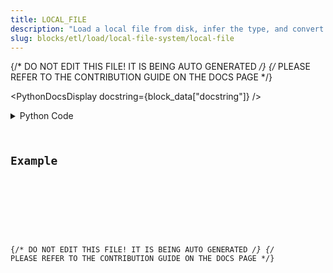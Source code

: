 ```yaml
---
title: LOCAL_FILE
description: "Load a local file from disk, infer the type, and convert it to a DataContainer class."
slug: blocks/etl/load/local-file-system/local-file
---
```


{/* DO NOT EDIT THIS FILE! IT IS BEING AUTO GENERATED */}
{/* PLEASE REFER TO THE CONTRIBUTION GUIDE ON THE DOCS PAGE */}


<PythonDocsDisplay docstring={block_data["docstring"]} />
<details>
<summary>Python Code</summary>



<Code code={pythonCode} lang="py" wrap theme="dracula" />

[Find this Flojoy Block on GitHub](https://github.com/flojoy-ai/blocks/blob/main/blocks/ETL/LOAD/LOCAL_FILE_SYSTEM/LOCAL_FILE/LOCAL_FILE.py)

</details>

## Example


<GetHelpWidget />


<AppDisplay app={app} blockName="LOCAL_FILE" client:visible />


<Example />

{/* DO NOT EDIT THIS FILE! IT IS BEING AUTO GENERATED */}
{/* PLEASE REFER TO THE CONTRIBUTION GUIDE ON THE DOCS PAGE */}
